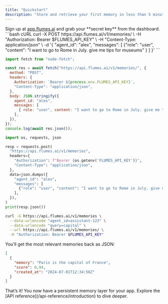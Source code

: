 ```yaml
---
title: "Quickstart"
description: "Store and retrieve your first memory in less than 5 minutes."
---
```


<Steps>
<Step title="Get an API key">
Sign up at <a href="https://app.flumes.ai" target="_blank">app.flumes.ai</a> and grab your **secret key** from the dashboard.
</Step>

<Step title="Save a memory">
<CodeGroup>
```bash cURL
curl -X POST https://api.flumes.ai/v1/memories/ \
  -H "Authorization: Bearer $FLUMES_API_KEY" \
  -H "Content-Type: application/json" \
  -d '{
    "agent_id": "alex",
    "messages": [
      {"role": "user", "content": "I want to go to Rome in July. give me tips for museums" }
    ]
  }'
```

```javascript Node.js
import fetch from "node-fetch";

const res = await fetch("https://api.flumes.ai/v1/memories/", {
  method: "POST",
  headers: {
    Authorization: `Bearer ${process.env.FLUMES_API_KEY}`,
    "Content-Type": "application/json",
  },
  body: JSON.stringify({
    agent_id: "alex",
    messages: [
      { role: "user", content: "I want to go to Rome in July. give me tips for museums" },
    ],
  }),
});
console.log(await res.json());
```

```python Python
import os, requests, json

resp = requests.post(
  "https://api.flumes.ai/v1/memories",
  headers={
    "Authorization": f"Bearer {os.getenv('FLUMES_API_KEY')}",
    "Content-Type": "application/json",
  },
  data=json.dumps({
    "agent_id": "alex",
    "messages": [
      {"role": "user", "content": "I want to go to Rome in July. give me tips for museums"}
    ],
  }),
)
print(resp.json())
```
</CodeGroup>
</Step>

<Step title="Retrieve it later">

```bash
curl -G https://api.flumes.ai/v1/memories \
  --data-urlencode "agent_id=assistant-123" \
  --data-urlencode "query=capital" \
  --url https://api.flumes.ai/v1/memories/ \
  -H "Authorization: Bearer $FLUMES_API_KEY"
```

You’ll get the most relevant memories back as JSON:

```json
[
  {
    "memory": "Paris is the capital of France",
    "score": 0.94,
    "created_at": "2024-07-01T12:34:56Z"
  }
]
```
</Step>
</Steps>

<Check>
That’s it! You now have a persistent memory layer for your app. Explore the [API reference](/api-reference/introduction) to dive deeper.
</Check>
